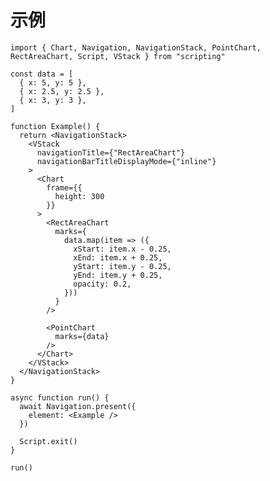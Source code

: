 # 示例

```tsx
import { Chart, Navigation, NavigationStack, PointChart, RectAreaChart, Script, VStack } from "scripting"

const data = [
  { x: 5, y: 5 },
  { x: 2.5, y: 2.5 },
  { x: 3, y: 3 },
]

function Example() {
  return <NavigationStack>
    <VStack
      navigationTitle={"RectAreaChart"}
      navigationBarTitleDisplayMode={"inline"}
    >
      <Chart
        frame={{
          height: 300
        }}
      >
        <RectAreaChart
          marks={
            data.map(item => ({
              xStart: item.x - 0.25,
              xEnd: item.x + 0.25,
              yStart: item.y - 0.25,
              yEnd: item.y + 0.25,
              opacity: 0.2,
            }))
          }
        />

        <PointChart
          marks={data}
        />
      </Chart>
    </VStack>
  </NavigationStack>
}

async function run() {
  await Navigation.present({
    element: <Example />
  })

  Script.exit()
}

run()
```